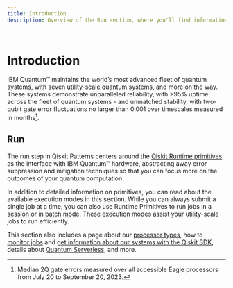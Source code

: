 ```yaml
---
title: Introduction
description: Overview of the Run section, where you'll find information on IBM Quantum systems and executing jobs on them

---
```


# Introduction

IBM Quantum&trade; maintains the world’s most advanced fleet of quantum systems, with seven [utility-scale](https://www.ibm.com/blog/announcement/new-ibm-quantum-systems-on-the-ibm-cloud/) quantum systems, and more on the way. These systems demonstrate unparalleled reliability, with >95% uptime across the fleet of quantum systems - and unmatched stability, with two-qubit gate error fluctuations no larger than 0.001 over timescales measured in months[^1].

## Run

The run step in Qiskit Patterns centers around the [Qiskit Runtime primitives](primitives) as the interface with IBM Quantum&trade; hardware, abstracting away error suppression and mitigation techniques so that you can focus more on the outcomes of your quantum computation.

In addition to detailed information on primitives, you can read about the available execution modes in this section. While you can always submit a single job at a time, you can also use Runtime Primitives to run jobs in a [session](sessions) or in [batch mode](run-jobs-batch). These execution modes assist your utility-scale jobs to run efficiently. 

This section also includes a page about our [processor types](processor-types), how to [monitor jobs](monitor-job) and [get information about our systems with the Qiskit SDK](get-backend-information), details about [Quantum Serverless](quantum-serverless), and more.

[^1]: Median 2Q gate errors measured over all accessible Eagle processors from July 20 to September 20, 2023.